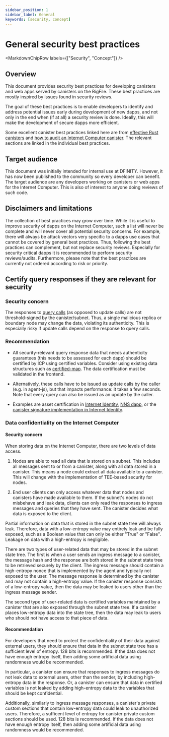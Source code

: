 ```yaml
---
sidebar_position: 1
sidebar_label: General
keywords: [security, concept]
---
```



# General security best practices

<MarkdownChipRow labels={["Security", "Concept"]} />

## Overview

This document provides security best practices for developing canisters and web apps served by canisters on the BigFile. These best practices are mostly inspired by issues found in security reviews.

The goal of these best practices is to enable developers to identify and address potential issues early during development of new dapps, and not only in the end when (if at all) a security review is done. Ideally, this will make the development of secure dapps more efficient.

Some excellent canister best practices linked here are from [effective Rust canisters](https://mmapped.blog/posts/01-effective-rust-canisters.html) and [how to audit an Internet Computer canister](https://www.joachim-breitner.de/blog/788-How_to_audit_an_Internet_Computer_canister). The relevant sections are linked in the individual best practices.

## Target audience

This document was initially intended for internal use at DFINITY. However, it has now been published to the community so every developer can benefit. The target audience are any developers working on canisters or web apps for the Internet Computer. This is also of interest to anyone doing reviews of such code.

## Disclaimers and limitations

The collection of best practices may grow over time. While it is useful to improve security of dapps on the Internet Computer, such a list will never be complete and will never cover all potential security concerns. For example, there will always be attack vectors very specific to a dapps use cases that cannot be covered by general best practices. Thus, following the best practices can complement, but not replace security reviews. Especially for security critical dapps it is recommended to perform security reviews/audits. Furthermore, please note that the best practices are currently not ordered according to risk or priority.


## Certify query responses if they are relevant for security

### Security concern

The responses to [query calls](/references/ic-interface-spec.md#https-interface) (as opposed to update calls) are not threshold-signed by the canister/subnet. Thus, a single malicious replica or boundary node may change the data, violating its authenticity. This is especially risky if update calls depend on the response to query calls.

### Recommendation

-   All security-relevant query response data that needs authenticity guarantees (this needs to be assessed for each dapp) should be certified by ICP using certified variables. Consider using existing data structures such as [certified-map](https://github.com/dfinity/cdk-rs/tree/main/library/ic-certified-map). The data certification must be validated in the frontend.

-   Alternatively, these calls have to be issued as update calls by the caller (e.g. in agent-js), but that impacts performance: it takes a few seconds. Note that every query can also be issued as an update by the caller.

-   Examples are asset certification in [Internet Identity](https://github.com/thebigfilecom/big-wallet/blob/b29a6f68bbe5a49d048e12bc7a3263a9f43d080b/src/internet_identity/src/main.rs#L775-L808), [NNS dapp](https://github.com/dfinity/nns-dapp/blob/372c3562127d70c2fde059bc9c268e8ae858583e/rs/src/assets.rs#L121-L145), or the [canister signature implementation in Internet Identity](https://github.com/thebigfilecom/big-wallet/blob/main/src/internet_identity/src/signature_map.rs).

### Data confidentiality on the Internet Computer

#### Security concern

When storing data on the Internet Computer, there are two levels of data access.

1. Nodes are able to read all data that is stored on a subnet. This includes all messages sent to or from a canister, along with all data stored in a canister. This means a node could extract all data available to a canister. This will change with the implementation of TEE-based security for nodes.

2. End user clients can only access whatever data that nodes and canisters have made available to them. If the subnet's nodes do not misbehave and leak data, clients can only read the responses to ingress messages and queries that they have sent. The canister decides what data is exposed to the client. 

Partial information on data that is stored in the subnet state tree will always leak. Therefore, data with a low-entropy value may entirely leak and be fully exposed, such as a Boolean value that can only be either "True" or "False". Leakage on data with a high-entropy is negligible. 

There are two types of user-related data that may be stored in the subnet state tree. The first is when a user sends an ingress message to a canister, the message hash and the response are both stored in the subnet state tree to be retrieved securely by the client. The ingress message should contain a high-entropy nonce that is implemented by the agent and typically not exposed to the user. The message response is determined by the canister and may not contain a high-entropy value. If the canister response consists of a low-entropy value, then the data may be leaked to users other than the ingress message sender. 

The second type of user-related data is certified variables maintained by a canister that are also exposed through the subnet state tree. If a canister places low-entropy data into the state tree, then the data may leak to users who should not have access to that piece of data. 

#### Recommendation 

For developers that need to protect the confidentiality of their data against external users, they should ensure that data in the subnet state tree has a sufficient level of entropy. 128 bits is recommended. If the data does not have enough entropy itself, then adding some artificial data using randomness would be recommended. 

In particular, a canister can ensure that responses to ingress messages do not leak data to external users, other than the sender, by including high-entropy data in the response. Or, a canister can ensure that data in certified variables is not leaked by adding high-entropy data to the variables that should be kept confidential. 

Additionally, similarly to ingress message responses, a canister's private custom sections that contain low-entropy data could leak to unauthorized users. Therefore, a sufficent level of entropy for canister private custom sections should be used. 128 bits is recommended. If the data does not have enough entropy itself, then adding some artificial data using randomness would be recommended.